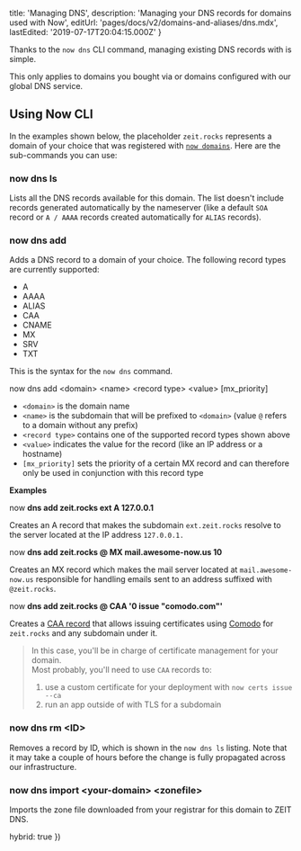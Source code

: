 
  title: 'Managing DNS',
  description: 'Managing your DNS records for domains used with Now',
  editUrl: 'pages/docs/v2/domains-and-aliases/dns.mdx',
  lastEdited: '2019-07-17T20:04:15.000Z'
}

Thanks to the `now dns` CLI command, managing existing DNS records with <Now color="#000" /> is simple.

<Note>
  This only applies to domains you bought via <Now color="#000" /> or domains
  configured with our <GenericLink href="/dns">global DNS service</GenericLink>.
</Note>

## Using Now CLI

In the examples shown below, the placeholder `zeit.rocks` represents a domain of your choice that was registered with [`now domains`](/docs/v2/domains-and-aliases/adding-a-domain). Here are the sub-commands you can use:

### now dns ls

Lists all the DNS records available for this domain. The list doesn't include records generated automatically by the nameserver (like a default `SOA` record or `A / AAAA` records created automatically for `ALIAS` records).

### now dns add

Adds a DNS record to a domain of your choice. The following record types are currently supported:

- A
- AAAA
- ALIAS
- CAA
- CNAME
- MX
- SRV
- TXT

This is the syntax for the `now dns` command.

<TerminalInput>
  now dns add &lt;domain&gt; &lt;name&gt; &lt;record type&gt; &lt;value&gt;
  [mx_priority]
</TerminalInput>

- `<domain>` is the domain name
- `<name>` is the subdomain that will be prefixed to `<domain>` (value `@` refers to a domain without any prefix)
- `<record type>` contains one of the supported record types shown above
- `<value>` indicates the value for the record (like an IP address or a hostname)
- `[mx_priority]` sets the priority of a certain MX record and can therefore only be used in conjunction with this record type
  <br />

**Examples**

<TerminalInput>
  now <b>dns add zeit.rocks ext A 127.0.0.1</b>
</TerminalInput>

Creates an A record that makes the subdomain `ext.zeit.rocks` resolve to the server located at the IP address `127.0.0.1.`

<TerminalInput>
  now <b>dns add zeit.rocks @ MX mail.awesome-now.us 10</b>
</TerminalInput>

Creates an MX record which makes the mail server located at `mail.awesome-now.us` responsible for handling emails sent to an address suffixed with `@zeit.rocks`.

<TerminalInput>
  now <b>dns add zeit.rocks @ CAA '0 issue "comodo.com"'</b>
</TerminalInput>

Creates a [CAA record](https://letsencrypt.org/docs/caa/) that allows issuing certificates using [Comodo](https://ssl.comodo.com/) for `zeit.rocks` and any subdomain under it.

> In this case, you'll be in charge of certificate management for your domain.<br/>
> Most probably, you'll need to use `CAA` records to:
>
> 1. use a custom certificate for your <Now color="#000" /> deployment with `now certs issue --ca`
> 2. run an app outside of <Now color="#000" /> with TLS for a subdomain

### now dns rm &lt;ID>

Removes a record by ID, which is shown in the `now dns ls` listing. Note that it may take a couple of hours before the change is fully propagated across our infrastructure.

### now dns import &lt;your-domain> &lt;zonefile>

Imports the zone file downloaded from your registrar for this domain to ZEIT DNS.

  hybrid: true
})
